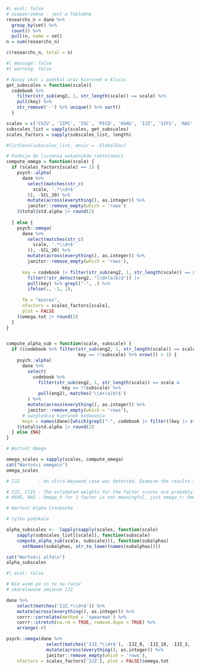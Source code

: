 <!-- 03 
Współczynnik omega dla każdej skali i alfa Cronbacha dla każdej podskali, aby ocenić, czy pozycje są spójne.
-->

```r
#| eval: false
# niepotrzebne - jest w TableOne
researchs_n = dane %>%
  group_by(set) %>%
  count() %>%
  pull(n, name = set)
n = sum(researchs_n)

c(researchs_n, total = n)

```

```r
#| message: false
#| warning: false

# Nazwy skal i podskal oraz kierunek w kluczu
get_subscales = function(scale){
  codebook %>%
    filter(str_sub(eng2, 1, str_length(scale)) == scale) %>%
    pull(key) %>%
    str_remove('-') %>% unique() %>% sort()
  }

scales = c('CSIV', 'IIPC', 'ISC', 'PICD', 'HSNS', 'IJZ', 'SIFS', 'RAS', 'SCL')
subscales_list = sapply(scales, get_subscales)
scales_factors = sapply(subscales_list, length)

#list2env(subscales_list, envir = .GlobalEnv)

```


```r
# Funkcje do liczenia wskaźników rzetelności
compute_omega = function(scale) {
  if (scales_factors[scale] == 1) {
    psych::alpha(
      dane %>%
        select(matches(str_c(
          scale, '.*\\d+$'
        )), -SCL_20) %>%
        mutate(across(everything(), as.integer)) %>%
        janitor::remove_empty(which = 'rows')
    )$total$std.alpha |> round(2)
    
  } else {
    psych::omega(
      dane %>%
        select(matches(str_c(
          scale, '.*\\d+$'
        )), -SCL_20) %>%
        mutate(across(everything(), as.integer)) %>%
        janitor::remove_empty(which = 'rows'),
      
      key = codebook |> filter(str_sub(eng2, 1, str_length(scale)) == scale) |>
        filter(!str_detect(eng2, "\\d+(a|b)$")) |>
        pull(key) %>% grepl("-", .) %>%
        ifelse(., -1, 1),
      
      fm = "minres",
      nfactors = scales_factors[scale],
      plot = FALSE
    )$omega.tot |> round(2)
  }
}


compute_alpha_sub = function(scale, subscale) {
  if ((codebook %>% filter(str_sub(eng2, 1, str_length(scale)) == scale &
                           key == !!subscale) %>% nrow()) > 1) {
    psych::alpha(
      dane %>%
        select(
          codebook %>%
            filter(str_sub(eng2, 1, str_length(scale)) == scale &
                     key == !!subscale) %>%
            pull(eng2),-matches('\\d+(a|b)$')
        ) %>%
        mutate(across(everything(), as.integer)) %>%
        janitor::remove_empty(which = 'rows'),
      # uwzględnia kierunek kodowania
      keys = names(dane)[which(grepl("-", codebook |> filter((key |> str_remove('-')) == subscale) |> select(key) |> pull(key)))]
    )$total$std.alpha |> round(2)
  } else {NA}
}
```


```r

# Wartość Omega

omega_scales = sapply(scales, compute_omega)
cat("Wartości omega\n")
omega_scales

# IJZ       - An ultra-Heywood case was detected. Examine the results carefull; diag(.) had 0 or NA entries; non-finite result is doubtful

# IJZ, CSIV - The estimated weights for the factor scores are probably incorrect. Try a different factor score estimation method
# HSNS, RAS - Omega_h for 1 factor is not meaningful, just omega_t; Omega_h and Omega_asymptotic are not meaningful with one factor

```


```r

# Wartość Alpha Cronbacha

# tylko podskale

alpha_subscales <-  lapply(sapply(scales, function(scale) 
    sapply(subscales_list[[scale]], function(subscale)
    compute_alpha_sub(scale, subscale))), function(subalphas)
      setNames(subalphas, str_to_lower(names(subalphas))))

cat("Wartości alfa\n")
alpha_subscales 


```




```r
#| eval: false

# Nie wiem po co to na razie
# skorelowane zmienne IJZ

dane %>%
    select(matches('IJZ.*\\d+$')) %>%
    mutate(across(everything(), as.integer)) %>%
    corrr::correlate(method = 'spearman') %>% 
    corrr::stretch(na.rm = TRUE, remove.dups = TRUE) %>% 
    arrange(-r)

psych::omega(dane %>%
               select(matches('IJZ.*\\d+$'), -IJZ_9, -IJZ_10, -IJZ_3, -IJZ_11, -IJZ_12, -IJZ_20, -IJZ_7) %>%
               mutate(across(everything(), as.integer)) %>%
               janitor::remove_empty(which = 'rows'),  
    nfactors = scales_factors['IJZ'], plot = FALSE)$omega.tot

```



